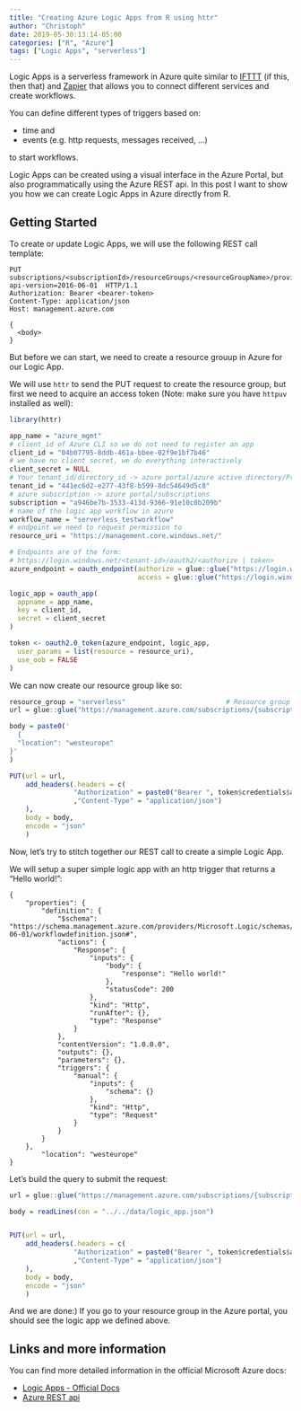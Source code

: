 ```yaml
---
title: "Creating Azure Logic Apps from R using httr"
author: "Christoph"
date: 2019-05-30:13:14-05:00
categories: ["R", "Azure"]
tags: ["Logic Apps", "serverless"]
---
```


Logic Apps is a serverless framework in Azure quite similar to [IFTTT](ifttt.com) (if this, then that) and [Zapier](zapier.com) that allows you to connect different services and create workflows. 

You can define different types of triggers based on:

- time and
- events (e.g. http requests, messages received, ...)

to start workflows.

Logic Apps can be created using a visual interface in the Azure Portal, but also programmatically using the Azure REST api. In this post I want to show you how we can create Logic Apps in Azure directly from R.

## Getting Started
To create or update Logic Apps, we will use the following REST call template:
```
PUT subscriptions/<subscriptionId>/resourceGroups/<resourceGroupName>/providers/Microsoft.Logic/workflows/<workflowName>?api-version=2016-06-01  HTTP/1.1
Authorization: Bearer <bearer-token>
Content-Type: application/json
Host: management.azure.com

{
  <body>
}
```

But before we can start, we need to create a resource grouup in Azure for our Logic App.

We will use `httr` to send the PUT request to create the resource group, but first we need to acquire an access token (Note: make sure you have `httpuv` installed as well):
```r
library(httr)

app_name = "azure_mgmt"
# client_id of Azure CLI so we do not need to register an app
client_id = "04b07795-8ddb-461a-bbee-02f9e1bf7b46"    
# we have no client secret, we do everything interactively
client_secret = NULL
# Your tenant_id/directory_id -> azure portal/azure active directory/Properties/directory id
tenant_id = "441ec6d2-e277-43f8-b599-8dc54649d5c8"
# azure subscription -> azure portal/subscriptions
subscription = "a946be7b-3533-413d-9366-91e10c0b209b" 
# name of the logic app workflow in azure
workflow_name = "serverless_testworkflow"     
# endpoint we need to request permission to
resource_uri = "https://management.core.windows.net/"

# Endpoints are of the form: 
# https://login.windows.net/<tenant-id>/oauth2/<authorize | token>
azure_endpoint = oauth_endpoint(authorize = glue::glue("https://login.windows.net/{tenant_id}/oauth2/authorize"),
                                access = glue::glue("https://login.windows.net/{tenant_id}/oauth2/token"))

logic_app = oauth_app(
  appname = app_name,
  key = client_id,
  secret = client_secret
)

token <- oauth2.0_token(azure_endpoint, logic_app,
  user_params = list(resource = resource_uri),
  use_oob = FALSE
)
```

We can now create our resource group like so:
```r
resource_group = "serverless"                         # Resource group we are going to use
url = glue::glue("https://management.azure.com/subscriptions/{subscription}/resourcegroups/{resource_group}?api-version=2018-05-01")

body = paste0('
  {
  "location": "westeurope"
}'
)

PUT(url = url,
    add_headers(.headers = c(
                "Authorization" = paste0("Bearer ", token$credentials$access_token)
                ,"Content-Type" = "application/json")
    ),
    body = body,
    encode = "json"
    )
```

Now, let's try to stitch together our REST call to create a simple Logic App.

We will setup a super simple logic app with an http trigger that returns a "Hello world!":

```
{
	"properties": {
	    "definition": {
	        "$schema": "https://schema.management.azure.com/providers/Microsoft.Logic/schemas/2016-06-01/workflowdefinition.json#",
	        "actions": {
	            "Response": {
	                "inputs": {
	                    "body": {
	                        "response": "Hello world!"
	                    },
	                    "statusCode": 200
	                },
	                "kind": "Http",
	                "runAfter": {},
	                "type": "Response"
	            }
	        },
	        "contentVersion": "1.0.0.0",
	        "outputs": {},
	        "parameters": {},
	        "triggers": {
	            "manual": {
	                "inputs": {
	                    "schema": {}
	                },
	                "kind": "Http",
	                "type": "Request"
	            }
	        }
	    }
	},
	    "location": "westeurope"
}

```

Let's build the query to submit the request:
```r
url = glue::glue("https://management.azure.com/subscriptions/{subscription}/resourceGroups/{resource_group}/providers/Microsoft.Logic/workflows/{workflow_name}?api-version=2016-06-01")

body = readLines(con = "../../data/logic_app.json")


PUT(url = url, 
    add_headers(.headers = c(
                "Authorization" = paste0("Bearer ", token$credentials$access_token)
                ,"Content-Type" = "application/json")
    ),
    body = body,
    encode = "json"
    )
```
And we are done:) If you go to your resource group in the Azure portal, you should see the logic app we defined above.


## Links and more information
You can find more detailed information in the official Microsoft Azure docs:

- [Logic Apps - Official Docs](https://docs.microsoft.com/de-at/rest/api/logic/workflows/createorupdate)
- [Azure REST api](https://docs.microsoft.com/en-us/rest/api/azure/)